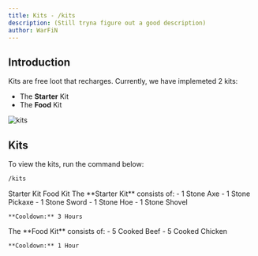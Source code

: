```yaml
---
title: Kits - /kits
description: (Still tryna figure out a good description)
author: WarFiN
---
```


## Introduction

Kits are free loot that recharges. Currently, we have implemeted 2 kits: 
- The **Starter** Kit
- The **Food** Kit

![kits](https://github.com/WarFiN123/docs-bugattipvp/blob/main/contents/docs/usage/auction_house/kits.png?raw=true)

## Kits

To view the kits, run the command below:
```bash
/kits
```

<Tabs defaultValue="Starter" className="pt-5 pb-1">
  <TabsList className="">
    <TabsTrigger value="Starter">Starter Kit</TabsTrigger>
    <TabsTrigger value="Food">Food Kit</TabsTrigger>
  </TabsList>
  <TabsContent value="Starter">
    The **Starter Kit** consists of:
    - 1 Stone Axe
    - 1 Stone Pickaxe
    - 1 Stone Sword
    - 1 Stone Hoe
    - 1 Stone Shovel

    **Cooldown:** 3 Hours
  </TabsContent>
  <TabsContent value="Food">
    The **Food Kit** consists of:
    - 5 Cooked Beef
    - 5 Cooked Chicken

    **Cooldown:** 1 Hour
  </TabsContent>
</Tabs>
